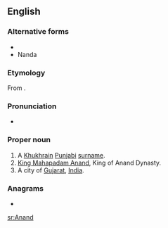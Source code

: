 ==English==
{{wikipedia|Anand}}

===Alternative forms===
* {{l|en|Ananda}}
* Nanda

===Etymology===
From {{etyl|sa|en}} {{m|sa|आनन्द|tr=ānanda||joy, delight, pleasure}}.

===Pronunciation===
* {{IPA|/aːnənd̪/|lang=en}}

===Proper noun===
{{en-proper noun}}

# A [[Khukhrain]] [[Punjabi]] [[surname]].
# [[w:Mahapadma Nanda|King Mahapadam Anand]], King of Anand Dynasty.
# A city of [[Gujarat]], [[India]].

===Anagrams===
* {{l|en|Adnan}}

[[sr:Anand]]
